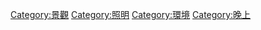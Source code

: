 [[Category:景觀|Category:景觀]]
[[Category:照明|Category:照明]]
[[Category:環境|Category:環境]]
[[Category:晚上|Category:晚上]]